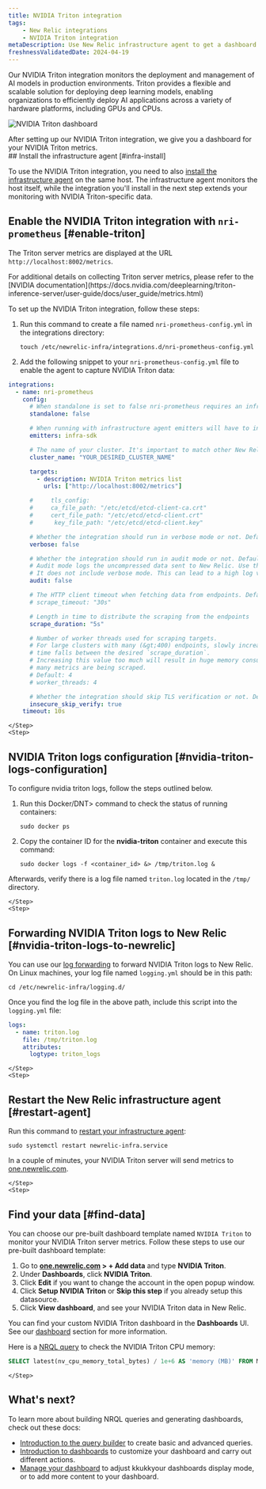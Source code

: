 ```yaml
---
title: NVIDIA Triton integration
tags:
    - New Relic integrations
    - NVIDIA Triton integration
metaDescription: Use New Relic infrastructure agent to get a dashboard with metrics from your NVIDIA Triton.
freshnessValidatedDate: 2024-04-19
---
```





Our NVIDIA Triton integration monitors the deployment and management of AI models in production environments. Triton provides a flexible and scalable solution for deploying deep learning models, enabling organizations to efficiently deploy AI applications across a variety of hardware platforms, including GPUs and CPUs.

<img
    title="NVIDIA Triton dashboard"
    alt="NVIDIA Triton dashboard"
    src={tritonDashboard}
/>
<figcaption>
After setting up our NVIDIA Triton integration, we give you a dashboard for your NVIDIA Triton metrics.
</figcaption>


<Steps>
    <Step>
## Install the infrastructure agent [#infra-install]

To use the NVIDIA Triton integration, you need to also [install the infrastructure agent](/docs/infrastructure/install-infrastructure-agent/get-started/install-infrastructure-agent-new-relic/) on the same host. The infrastructure agent monitors the host itself, while the integration you'll install in the next step extends your monitoring with NVIDIA Triton-specific data.
    </Step>
    <Step>

## Enable the NVIDIA Triton integration with `nri-prometheus` [#enable-triton]

The Triton server metrics are displayed at the URL `http://localhost:8002/metrics`.

<Callout variant="tip">
  For additional details on collecting Triton server metrics, please refer to the [NVIDIA documentation](https://docs.nvidia.com/deeplearning/triton-inference-server/user-guide/docs/user_guide/metrics.html)
</Callout>

To set up the NVIDIA Triton integration, follow these steps:

1. Run this command to create a file named `nri-prometheus-config.yml` in the integrations directory:

    ```shell
    touch /etc/newrelic-infra/integrations.d/nri-prometheus-config.yml
    ```

2. Add the following snippet to your `nri-prometheus-config.yml` file to enable the agent to capture NVIDIA Triton data:

  ```yml
  integrations:
    - name: nri-prometheus
      config:
        # When standalone is set to false nri-prometheus requires an infrastructure agent to work and send data. Defaults to true
        standalone: false

        # When running with infrastructure agent emitters will have to include infra-sdk
        emitters: infra-sdk

        # The name of your cluster. It's important to match other New Relic products to relate the data.
        cluster_name: "YOUR_DESIRED_CLUSTER_NAME"

        targets:
          - description: NVIDIA Triton metrics list
            urls: ["http://localhost:8002/metrics"]

        #     tls_config:
        #     ca_file_path: "/etc/etcd/etcd-client-ca.crt"
        #     cert_file_path: "/etc/etcd/etcd-client.crt"
        #      key_file_path: "/etc/etcd/etcd-client.key"

        # Whether the integration should run in verbose mode or not. Defaults to false
        verbose: false

        # Whether the integration should run in audit mode or not. Defaults to false.
        # Audit mode logs the uncompressed data sent to New Relic. Use this to log all data sent.
        # It does not include verbose mode. This can lead to a high log volume, use with care
        audit: false

        # The HTTP client timeout when fetching data from endpoints. Defaults to 30s.
        # scrape_timeout: "30s"

        # Length in time to distribute the scraping from the endpoints
        scrape_duration: "5s"

        # Number of worker threads used for scraping targets.
        # For large clusters with many (&gt;400) endpoints, slowly increase until scrape
        # time falls between the desired `scrape_duration`.
        # Increasing this value too much will result in huge memory consumption if too
        # many metrics are being scraped.
        # Default: 4
        # worker_threads: 4

        # Whether the integration should skip TLS verification or not. Defaults to false
        insecure_skip_verify: true
      timeout: 10s
  ```
    </Step>
    <Step>

## NVIDIA Triton logs configuration [#nvidia-triton-logs-configuration]

To configure nvidia triton logs, follow the steps outlined below.

1. Run this <DNT>Docker/DNT> command to check the status of running containers:

    ```shell
    sudo docker ps
    ```

2. Copy the container ID for the **nvidia-triton** container and execute this command:

    ```shell
    sudo docker logs -f <container_id> &> /tmp/triton.log &
    ```


Afterwards, verify there is a log file named `triton.log` located in the `/tmp/` directory.

    </Step>
    <Step>
## Forwarding NVIDIA Triton logs to New Relic [#nvidia-triton-logs-to-newrelic]

You can use our [log forwarding](/docs/logs/forward-logs/forward-your-logs-using-infrastructure-agent/) to forward NVIDIA Triton logs to New Relic.
On Linux machines, your log file named `logging.yml` should be in this path:

```shell
cd /etc/newrelic-infra/logging.d/
```
Once you find the log file in the above path, include this script into the `logging.yml` file:

```yml
logs:
  - name: triton.log
    file: /tmp/triton.log
    attributes:
      logtype: triton_logs
```

    </Step>
    <Step>
## Restart the New Relic infrastructure agent [#restart-agent]

Run this command to [restart your infrastructure agent](/docs/infrastructure/install-infrastructure-agent/manage-your-agent/start-stop-restart-infrastructure-agent):

```shell
sudo systemctl restart newrelic-infra.service
```

In a couple of minutes, your NVIDIA Triton server will send metrics to [one.newrelic.com](https://one.newrelic.com).

    </Step>
    <Step>

## Find your data [#find-data]

You can choose our pre-built dashboard template named `NVIDIA Triton` to monitor your NVIDIA Triton server metrics. Follow these steps to use our pre-built dashboard template:

1. Go to **[one.newrelic.com](https://one.newrelic.com) > + Add data** and type 
**NVIDIA Triton**. 
2. Under **Dashboards**, click **NVIDIA Triton**.
3. Click **Edit** if you want to change the account in the open popup window.
4. Click **Setup NVIDIA Triton** or **Skip this step** if you already setup this datasource. 
5. Click **View dashboard**, and see your NVIDIA Triton data in New Relic.

You can find your custom NVIDIA Triton dashboard in the <DNT>**Dashboards**</DNT> UI. See our [dashboard](/docs/query-your-data/explore-query-data/dashboards/introduction-dashboards) section for more information.

Here is a [NRQL query](/docs/nrql/get-started/introduction-nrql-new-relics-query-language/) to check the NVIDIA Triton CPU memory:

```sql
SELECT latest(nv_cpu_memory_total_bytes) / 1e+6 AS 'memory (MB)' FROM Metric
```
    </Step>
</Steps>

## What's next?

To learn more about building NRQL queries and generating dashboards, check out these docs:

* [Introduction to the query builder](/docs/query-your-data/explore-query-data/query-builder/introduction-query-builder) to create basic and advanced queries.
* [Introduction to dashboards](/docs/query-your-data/explore-query-data/dashboards/introduction-dashboards) to customize your dashboard and carry out different actions.
* [Manage your dashboard](/docs/query-your-data/explore-query-data/dashboards/manage-your-dashboard) to adjust kkukkyour dashboards display mode, or to add more content to your dashboard.
